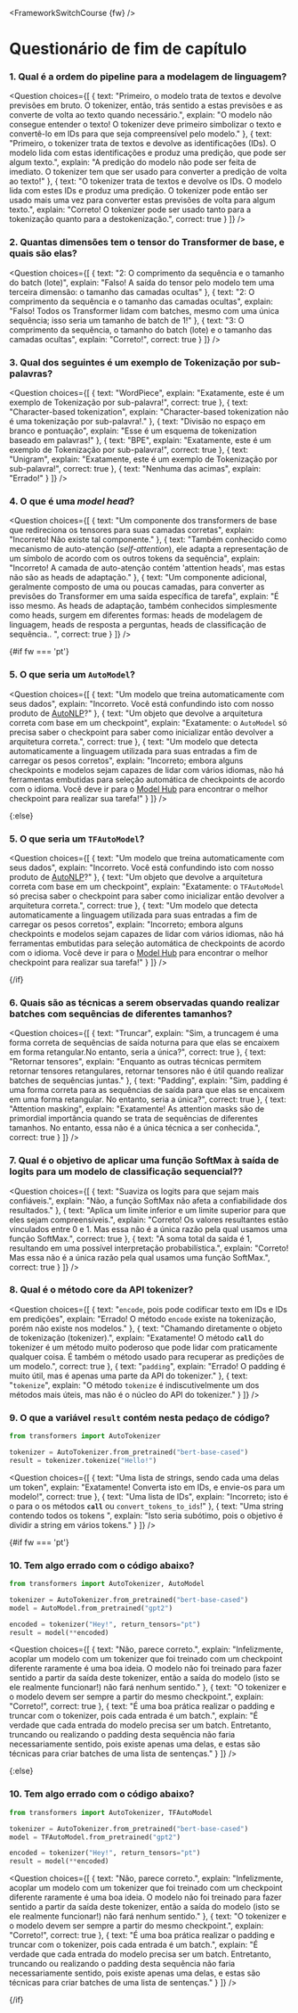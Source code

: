 <FrameworkSwitchCourse {fw} />

<!-- DISABLE-FRONTMATTER-SECTIONS -->

# Questionário de fim de capítulo

### 1. Qual é a ordem do pipeline para a modelagem de linguagem?

<Question
	choices={[
		{
			text: "Primeiro, o modelo trata de textos e devolve previsões em bruto. O tokenizer, então, trás sentido a estas previsões e as converte de volta ao texto quando necessário.",
			explain: "O modelo não consegue entender o texto! O tokenizer deve primeiro simbolizar o texto e convertê-lo em IDs para que seja compreensível pelo modelo."
		},
		{
			text: "Primeiro, o tokenizer trata de textos e devolve as identificações (IDs). O modelo lida com estas identificações e produz uma predição, que pode ser algum texto.",
			explain: "A predição do modelo não pode ser feita de imediato. O tokenizer tem que ser usado para converter a predição de volta ao texto!"
		},
		{
			text: "O tokenizer trata de textos e devolve os IDs. O modelo lida com estes IDs e produz uma predição. O tokenizer pode então ser usado mais uma vez para converter estas previsões de volta para algum texto.",
			explain: "Correto! O tokenizer pode ser usado tanto para a tokenização quanto para a destokenização.",
            correct: true
		}
	]}
/>

### 2. Quantas dimensões tem o tensor do Transformer de base, e quais são elas?

<Question
	choices={[
		{
			text: "2: O comprimento da sequência e o tamanho do batch (lote)",
			explain: "Falso! A saída do tensor pelo modelo tem uma terceira dimensão: o tamanho das camadas ocultas"
		},
		{
			text: "2: O comprimento da sequência e o tamanho das camadas ocultas",
			explain: "Falso! Todos os Transformer lidam com batches, mesmo com uma única sequência; isso seria um tamanho de batch de 1!"
		},
		{
			text: "3: O comprimento da sequência, o tamanho do batch (lote) e o tamanho das camadas ocultas",
			explain: "Correto!",
            correct: true
		}
	]}
/>

### 3. Qual dos seguintes é um exemplo de Tokenização por sub-palavras?

<Question
	choices={[
		{
			text: "WordPiece",
			explain: "Exatamente, este é um exemplo de Tokenização por sub-palavra!",
            correct: true
		},
		{
			text: "Character-based tokenization",
			explain: "Character-based tokenization não é uma tokenização por sub-palavra!."
		},
		{
			text: "Divisão no espaço em branco e pontuação",
			explain: "Esse é um esquema de tokenization baseado em palavras!"
		},
		{
			text: "BPE",
			explain: "Exatamente, este é um exemplo de Tokenização por sub-palavra!",
            correct: true
        },
		{
			text: "Unigram",
			explain: "Exatamente, este é um exemplo de Tokenização por sub-palavra!",
            correct: true
        },
		{
			text: "Nenhuma das acimas",
			explain: "Errado!"
        }
	]}
/>

### 4. O que é uma *model head*?

<Question
	choices={[
		{
			text: "Um componente dos transformers de base que redireciona os tensores para suas camadas corretas",
			explain: "Incorreto! Não existe tal componente."
		},
		{
			text: "Também conhecido como mecanismo de auto-atenção (*self-attention*), ele adapta a representação de um símbolo de acordo com os outros tokens da sequência",
			explain: "Incorreto! A camada de auto-atenção contém 'attention heads', mas estas não são as heads de adaptação."
		},
		{
			text: "Um componente adicional, geralmente composto de uma ou poucas camadas, para converter as previsões do Transformer em uma saída específica de tarefa",
			explain: "É isso mesmo. As heads de adaptação, também conhecidos simplesmente como heads, surgem em diferentes formas: heads de modelagem de linguagem, heads de resposta a perguntas, heads de classificação de sequência.. ",
			correct: true
		} 
	]}
/>

{#if fw === 'pt'}
### 5. O que seria um `AutoModel`?

<Question
	choices={[
		{
			text: "Um modelo que treina automaticamente com seus dados",
			explain: "Incorreto. Você está confundindo isto com nosso produto de <a href='https://huggingface.co/autonlp'>AutoNLP</a>?"
		},
		{
			text: "Um objeto que devolve a arquitetura correta com base em um checkpoint",
			explain: "Exatamente: o <code>AutoModel</code> só precisa saber o checkpoint para saber como inicializar então devolver a arquitetura correta.",
			correct: true
		},
		{
			text: "Um modelo que detecta automaticamente a linguagem utilizada para suas entradas a fim de carregar os pesos corretos",
			explain: "Incorreto; embora alguns checkpoints e modelos sejam capazes de lidar com vários idiomas, não há ferramentas embutidas para seleção automática de checkpoints de acordo com o idioma. Você deve ir para o  <a href='https://huggingface.co/models'>Model Hub</a> para encontrar o melhor checkpoint para realizar sua tarefa!"
		} 
	]}
/>

{:else}
### 5. O que seria um `TFAutoModel`?

<Question
	choices={[
		{
			text: "Um modelo que treina automaticamente com seus dados",
			explain: "Incorreto. Você está confundindo isto com nosso produto de <a href='https://huggingface.co/autonlp'>AutoNLP</a>?"
		},
		{
			text: "Um objeto que devolve a arquitetura correta com base em um checkpoint",
			explain: "Exatamente: o <code>TFAutoModel</code> só precisa saber o checkpoint para saber como inicializar então devolver a arquitetura correta.",
			correct: true
		},
		{
			text: "Um modelo que detecta automaticamente a linguagem utilizada para suas entradas a fim de carregar os pesos corretos",
			explain: "Incorreto; embora alguns checkpoints e modelos sejam capazes de lidar com vários idiomas, não há ferramentas embutidas para seleção automática de checkpoints de acordo com o idioma. Você deve ir para o  <a href='https://huggingface.co/models'>Model Hub</a> para encontrar o melhor checkpoint para realizar sua tarefa!"
		} 
	]}
/>

{/if}

### 6. Quais são as técnicas a serem observadas quando realizar batches com sequências de diferentes tamanhos?

<Question
	choices={[
		{
			text: "Truncar",
			explain: "Sim, a truncagem é uma forma correta de sequências de saída noturna para que elas se encaixem em forma retangular.No entanto, seria a única?",
			correct: true
		},
		{
			text: "Retornar tensores",
			explain: "Enquanto as outras técnicas permitem retornar tensores retangulares, retornar tensores não é útil quando realizar batches de sequências juntas."
		},
		{
			text: "Padding",
			explain: "Sim, padding é uma forma correta para as sequências de saída para que elas se encaixem em uma forma retangular. No entanto, seria a única?",
			correct: true
		}, 
		{
			text: "Attention masking",
			explain: "Exatamente! As attention masks são de primordial importância quando se trata de sequências de diferentes tamanhos. No entanto, essa não é a única técnica a ser conhecida.",
			correct: true
		} 
	]}
/>

### 7. Qual é o objetivo de aplicar uma função SoftMax à saída de logits para um modelo de classificação sequencial??

<Question
	choices={[
		{
			text: "Suaviza os logits para que sejam mais confiáveis.",
			explain: "Não, a função SoftMax não afeta a confiabilidade dos resultados."
		},
		{
			text: "Aplica um limite inferior e um limite superior para que eles sejam compreensíveis.",
			explain: "Correto! Os valores resultantes estão vinculados entre 0 e 1. Mas essa não é a única razão pela qual usamos uma função SoftMax.",
            correct: true
		},
		{
			text: "A soma total da saída é 1, resultando em uma possível interpretação probabilística.",
			explain: "Correto! Mas essa não é a única razão pela qual usamos uma função SoftMax.",
            correct: true
		}
	]}
/>

### 8. Qual é o método core da API tokenizer?

<Question
	choices={[
		{
			text: "<code>encode</code>, pois pode codificar texto em IDs e IDs em predições",
			explain: "Errado! O método <code>encode</code> existe na tokenização, porém não existe nos modelos."
		},
		{
			text: "Chamando diretamente o objeto de tokenização (tokenizer).",
			explain: "Exatamente! O método <code>__call__</code> do tokenizer é um método muito poderoso que pode lidar com praticamente qualquer coisa. É também o método usado para recuperar as predições de um modelo.",
			correct: true
		},
		{
			text: "<code>padding</code>",
			explain: "Errado! O padding é muito útil, mas é apenas uma parte da API do tokenizer."
		},
		{
			text: "<code>tokenize</code>",
			explain: "O método <code>tokenize</code> é indiscutivelmente um dos métodos mais úteis, mas não é o núcleo do API do tokenizer."
		}
	]}
/>

### 9. O que a variável `result` contém nesta pedaço de código?

```py
from transformers import AutoTokenizer

tokenizer = AutoTokenizer.from_pretrained("bert-base-cased")
result = tokenizer.tokenize("Hello!")
```

<Question
	choices={[
		{
			text: "Uma lista de strings, sendo cada uma delas um token",
			explain: "Exatamente! Converta isto em IDs, e envie-os para um modelo!",
            correct: true
		},
		{
			text: "Uma lista de IDs",
			explain: "Incorreto; isto é o para o os métodos <code>__call__</code> ou <code>convert_tokens_to_ids</code>!"
		},
		{
			text: "Uma string contendo todos os tokens ",
			explain: "Isto seria subótimo, pois o objetivo é dividir a string em vários tokens."
		}
	]}
/>

{#if fw === 'pt'}
### 10. Tem algo errado com o código abaixo?

```py
from transformers import AutoTokenizer, AutoModel

tokenizer = AutoTokenizer.from_pretrained("bert-base-cased")
model = AutoModel.from_pretrained("gpt2")

encoded = tokenizer("Hey!", return_tensors="pt")
result = model(**encoded)
```

<Question
	choices={[
		{
			text: "Não, parece correto.",
			explain: "Infelizmente, acoplar um modelo com um tokenizer que foi treinado com um checkpoint diferente raramente é uma boa ideia. O modelo não foi treinado para fazer sentido a partir da saída deste tokenizer, então a saída do modelo (isto se ele realmente funcionar!) não fará nenhum sentido."
		},
		{
			text: "O tokenizer e o modelo devem ser sempre a partir do mesmo checkpoint.",
			explain: "Correto!",
            correct: true
		},
		{
			text: "É uma boa prática realizar o padding e truncar com o tokenizer, pois cada entrada é um batch.",
			explain: "É verdade que cada entrada do modelo precisa ser um batch. Entretanto, truncando ou realizando o padding desta sequência não faria necessariamente sentido, pois existe apenas uma delas, e estas são técnicas para criar batches de uma lista de sentenças."
		}
	]}
/>

{:else}
### 10. Tem algo errado com o código abaixo?

```py
from transformers import AutoTokenizer, TFAutoModel

tokenizer = AutoTokenizer.from_pretrained("bert-base-cased")
model = TFAutoModel.from_pretrained("gpt2")

encoded = tokenizer("Hey!", return_tensors="pt")
result = model(**encoded)
```

<Question
	choices={[
		{
			text: "Não, parece correto.",
			explain: "Infelizmente, acoplar um modelo com um tokenizer que foi treinado com um checkpoint diferente raramente é uma boa ideia. O modelo não foi treinado para fazer sentido a partir da saída deste tokenizer, então a saída do modelo (isto se ele realmente funcionar!) não fará nenhum sentido."
		},
		{
			text: "O tokenizer e o modelo devem ser sempre a partir do mesmo checkpoint.",
			explain: "Correto!",
            correct: true
		},
		{
			text: "É uma boa prática realizar o padding e truncar com o tokenizer, pois cada entrada é um batch.",
			explain: "É verdade que cada entrada do modelo precisa ser um batch. Entretanto, truncando ou realizando o padding desta sequência não faria necessariamente sentido, pois existe apenas uma delas, e estas são técnicas para criar batches de uma lista de sentenças."
		}
	]}
/>

{/if}
